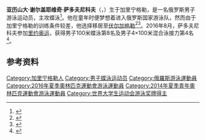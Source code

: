 {{NoteTA|G1=Aquatics}}
{{Infobox swimmer
| name           = 亚历山大·萨多夫尼科夫
| image          = 
| image_size     = 
| alt            = 
| caption        = 
| fullname       = 
| nicknames      = 
| national_team  = {{RUS}}
| strokes        = [[蝶泳|蝶泳]]
| club           = 
| collegeteam    = 
| birth_date     = {{Birth date and age|df=yes|1996|9|21}}
| birth_place    = {{RUS}}[[加里宁格勒|加里宁格勒]]
| death_date     =
| death_place    =
| height         = 
| weight         = 
| show-medals    = yes
| medaltemplates =
{{MedalSport|男子[[游泳|游泳]]}}
{{MedalCountry|{{RUS}}}}
{{MedalCompetition|[[欧洲游泳锦标赛|欧洲游泳锦标赛]]}}
{{MedalSilver|[[2018年欧洲游泳锦标赛|2018 格拉斯哥]]|4×100米混合泳接力}}
{{MedalCompetition|欧洲短池游泳锦标赛}}
{{MedalGold|2017 哥本哈根|4×50米混合泳接力}}
{{MedalCompetition|[[夏季世界大学生运动会|夏季世界大学生运动会]]}}
{{MedalGold|[[2015年夏季世界大学生运动会|2015 光州]]|[[2015年夏季世界大学生运动会游泳比赛|4×100米混合泳接力]]}}
{{MedalGold|[[2017年夏季世界大学生运动会|2017 台北]]|[[2017年夏季世界大学生运动会游泳比赛|100米蝶泳]]}}
{{MedalSilver|2017 台北|4×100米混合泳接力}}
{{MedalSilver|[[2019年夏季世界大学生运动会|2019 那不勒斯]]|[[2019年夏季世界大学生运动会游泳比赛|4×100米混合泳接力]]}}
{{MedalCompetition|[[青年奥林匹克运动会|青年奥林匹克运动会]]}}
{{MedalGold|[[2014年夏季青年奥林匹克运动会|2014 南京]]|[[2014年夏季青年奥林匹克运动会游泳比赛|4×100米混合泳接力]]}}
{{MedalSilver|2014 南京|100米蝶泳}}
{{MedalSilver|2014 南京|男女混合4×100米混合泳接力}}
{{MedalCompetition|欧洲青年游泳锦标赛}}
{{MedalGold|2014 多德雷赫特|100米蝶泳}}
{{MedalGold|2014 多德雷赫特|4×100米混合泳接力}}
{{MedalSilver|2014 多德雷赫特|50米蝶泳}}
}}

'''亚历山大·谢尔盖耶维奇·萨多夫尼科夫'''（{{lang-ru|Александр Сергеевич Садовников}}，{{bd|1996年|9月21日||}}）生于加里宁格勒，是一名俄罗斯男子游泳运动员，主攻蝶泳<ref>{{cite web|url=https://russwimming.ru/data/tm?member=8018|script-title=ru:Александр Садовников|work={{lang|ru|Всероссийская федерация плавания}}|accessdate=2020-07-22|archiveurl=https://archive.today/20200722065025/https://russwimming.ru/data/tm?member=8018|archivedate=2020-07-22|dead-url=no}}</ref>。他在童年时便梦想着进入俄罗斯国家游泳队，然而由于加里宁格勒的训练条件较差，他选择移居至[[伏尔加格勒|伏尔加格勒]]<ref>{{cite web|url=https://russwimming.ru/data/news/100720144.html|script-title=ru:Александр Садовников: Появилась мотивация улучшать свои результаты и дальше|work={{lang|ru|Всероссийская федерация плавания}}|date=2014-07-10|accessdate=2020-07-22|archiveurl=https://archive.today/20200722065456/https://russwimming.ru/data/news/100720144.html|archivedate=2020-07-22|dead-url=no}}</ref><ref>{{cite web|url=https://www.eurosport.ru/swimming/story_sto5702086.shtml|script-title=ru:Александр Садовников|work=Eurosport|accessdate=2020-07-22|archiveurl=https://archive.is/CCHY7|archivedate=2020-07-22}}</ref>。2016年8月，萨多夫尼科夫参加[[2016年夏季奥林匹克运动会|里约奥运]]，获得男子100米蝶泳第8名及男子4×100米混合泳接力第4名<ref>{{cite web|url=https://www.sports-reference.com/olympics/athletes/sa/aleksandr-sadovnikov-1.html|title=Aleksandr Sadovnikov|work=Sport Reference|accessdate=2020-07-22|archiveurl=https://web.archive.org/web/20200114075315/https://www.sports-reference.com/olympics/athletes/sa/aleksandr-sadovnikov-1.html|archivedate=2020-01-14|dead-url=yes}}</ref>。

==参考资料==
{{reflist}}

{{DEFAULTSORT:Sadovnikov, Aleksandr}}
[[Category:加里宁格勒人|Category:加里宁格勒人]]
[[Category:男子蝶泳运动员|Category:男子蝶泳运动员]]
[[Category:俄羅斯游泳運動員|Category:俄羅斯游泳運動員]]
[[Category:2016年夏季奧林匹克運動會游泳運動員|Category:2016年夏季奧林匹克運動會游泳運動員]]
[[Category:2014年夏季青年奧林匹克運動會游泳運動員|Category:2014年夏季青年奧林匹克運動會游泳運動員]]
[[Category:世界大学生运动会游泳奖牌得主|Category:世界大学生运动会游泳奖牌得主]]